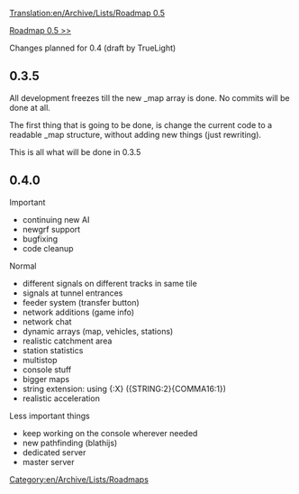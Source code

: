[[Translation:en/Archive/Lists/Roadmap 0.5]]
[[Category:en/Archive/Lists/Roadmaps]]

[[en/Archive/Lists/Roadmap 0.5|Roadmap 0.5 >>]]

Changes planned for 0.4 (draft by TrueLight)

== 0.3.5 ==

All development freezes till the new _map array is done. No commits will be done at all.

The first thing that is going to be done, is change the current code to a readable _map structure, without adding new things (just rewriting).

This is all what will be done in 0.3.5



== 0.4.0 ==

Important
* continuing new AI
* newgrf support
* bugfixing
* code cleanup

Normal
* different signals on different tracks in same tile
* signals at tunnel entrances
* feeder system (transfer button)
* network additions (game info)
* network chat
* dynamic arrays (map, vehicles, stations)
* realistic catchment area
* station statistics 
* multistop
* console stuff
* bigger maps
* string extension: using {:X} ({STRING:2}{COMMA16:1})
* realistic acceleration

Less important things
* keep working on the console wherever needed
* new pathfinding (blathijs)
* dedicated server
* master server